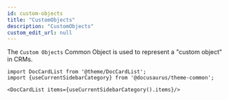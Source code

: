 ```yaml
---
id: custom-objects
title: "CustomObjects"
description: "CustomObjects"
custom_edit_url: null
---
```




The `Custom Objects` Common Object is used to represent a "custom object" in CRMs.



```mdx-code-block
import DocCardList from '@theme/DocCardList';
import {useCurrentSidebarCategory} from '@docusaurus/theme-common';

<DocCardList items={useCurrentSidebarCategory().items}/>
```
      